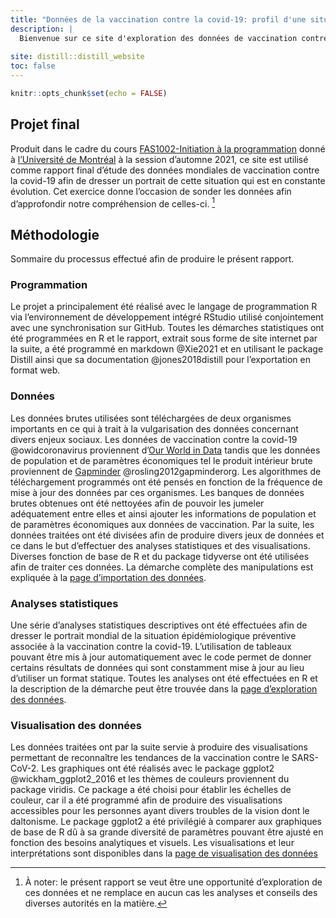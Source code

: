 ```yaml
---
title: "Données de la vaccination contre la covid-19: profil d'une situation particulière"
description: |
  Bienvenue sur ce site d'exploration des données de vaccination contre la covid-19.
  
site: distill::distill_website
toc: false
---
```


```r
knitr::opts_chunk$set(echo = FALSE)
```

## Projet final

Produit dans le cadre du cours [FAS1002-Initiation à la programmation](https://admission.umontreal.ca/programmes/microprogramme-de-1er-cycle-en-analyse-des-megadonnees-en-sciences-humaines-et-sociales/structure-du-programme/) donné à [l'Université de Montréal](https://www.umontreal.ca/) à la session d'automne 2021, ce site est utilisé comme rapport final d'étude des données mondiales de vaccination contre la covid-19 afin de dresser un portrait de cette situation qui est en constante évolution. Cet exercice donne l'occasion de sonder les données afin d'approfondir notre compréhension de celles-ci. ^[À noter: le présent rapport se veut être une opportunité d'exploration de ces données et ne remplace en aucun cas les analyses et conseils des diverses autorités en la matière.]   

## Méthodologie
Sommaire du processus effectué afin de produire le présent rapport.   

### Programmation
Le projet a principalement été réalisé avec le langage de programmation R via l'environnement de développement intégré RStudio utilisé conjointement avec une synchronisation sur GitHub. Toutes les démarches statistiques ont été programmées en R et le rapport, extrait sous forme de site internet par la suite, a été programmé en markdown @Xie2021 et en utilisant le package Distill ainsi que sa documentation @jones2018distill pour l'exportation en format web. 

### Données
Les données brutes utilisées sont téléchargées de deux organismes importants en ce qui à trait à la vulgarisation des données concernant divers enjeux sociaux. Les données de vaccination contre la covid-19 @owidcoronavirus proviennent d'[Our World in Data](https://ourworldindata.org/) tandis que les données de population et de paramètres économiques tel le produit intérieur brute proviennent de [Gapminder](https://www.gapminder.org/) @rosling2012gapminderorg. Les algorithmes de téléchargement programmés ont été pensés en fonction de la fréquence de mise à jour des données par ces organismes. Les banques de données brutes obtenues ont été nettoyées afin de pouvoir les jumeler adéquatement entre elles et ainsi ajouter les informations de population et de paramètres économiques aux données de vaccination. Par la suite, les données traitées ont été divisées afin de produire divers jeux de données et ce dans le but d'effectuer des analyses statistiques et des visualisations. Diverses fonction de base de R et du package tidyverse ont été utilisées afin de traiter ces données. La démarche complète des manipulations est expliquée à la [page d'importation des données](2-import.html).    

### Analyses statistiques
Une série d'analyses statistiques descriptives ont été effectuées afin de dresser le portrait mondial de la situation épidémiologique préventive associée à la vaccination contre la covid-19. L'utilisation de tableaux pouvant être mis à jour automatiquement avec le code permet de donner certains résultats de données qui sont constamment mise à jour au lieu d'utiliser un format statique. Toutes les analyses ont été effectuées en R et la description de la démarche peut être trouvée dans la [page d'exploration des données](3-exploration.html).  

### Visualisation des données
Les données traitées ont par la suite servie à produire des visualisations permettant de reconnaître les tendances de la vaccination contre le SARS-CoV-2. Les graphiques ont été réalisés avec le package ggplot2 @wickham_ggplot2_2016 et les thèmes de couleurs proviennent du package viridis. Ce package a été choisi pour établir les échelles de couleur, car il a été programmé afin de produire des visualisations accessibles pour les personnes ayant divers troubles de la vision dont le daltonisme. Le package ggplot2 a été privilégié à comparer aux graphiques de base de R dû à sa grande diversité de paramètres pouvant être ajusté en fonction des besoins analytiques et visuels. Les visualisations et leur interprétations sont disponibles dans la [page de visualisation des données](4-visualisation.html)



  
